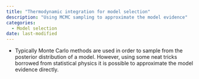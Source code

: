 ```yaml
---
title: "Thermodynamic integration for model selection"
description: "Using MCMC sampling to approximate the model evidence"
categories:
  - Model selection
date: last-modified
---
```


- Typically Monte Carlo methods are used in order to sample from the posterior distribution of a model. However, using some neat tricks borrowed from statistical physics it is possible to approximate the model evidence directly. 